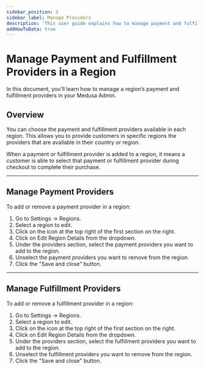 ```yaml
---
sidebar_position: 3
sidebar_label: Manage Providers
description: 'This user guide explains how to manage payment and fulfillment providers in a region on the Medusa admin.'
addHowToData: true
---
```



# Manage Payment and Fulfillment Providers in a Region

In this document, you’ll learn how to manage a region’s payment and fulfillment providers in your Medusa Admin.

## Overview

You can choose the payment and fulfillment providers available in each region. This allows you to provide customers in specific regions the providers that are available in their country or region.

When a payment or fulfillment provider is added to a region, it means a customer is able to select that payment or fulfillment provider during checkout to complete their purchase.

---

## Manage Payment Providers

To add or remove a payment provider in a region:

1. Go to Settings → Regions.
2. Select a region to edit.
3. Click on the <UiIcon lightIcon="https://res.cloudinary.com/dza7lstvk/image/upload/v1667999308/Medusa%20Docs/UI%20Icons/1ordBC6_ssysel.png" darkIcon="https://res.cloudinary.com/dza7lstvk/image/upload/v1667999326/Medusa%20Docs/UI%20Icons/dSwWYBH_stzgoi.png" alt="three dots" /> icon at the top right of the first section on the right.
4. Click on Edit Region Details from the dropdown.
5. Under the providers section, select the payment providers you want to add to the region.
6. Unselect the payment providers you want to remove from the region.
7. Click the "Save and close" button.

---

## Manage Fulfillment Providers

To add or remove a fulfillment provider in a region:

1. Go to Settings → Regions.
2. Select a region to edit.
3. Click on the <UiIcon lightIcon="https://res.cloudinary.com/dza7lstvk/image/upload/v1667999308/Medusa%20Docs/UI%20Icons/1ordBC6_ssysel.png" darkIcon="https://res.cloudinary.com/dza7lstvk/image/upload/v1667999326/Medusa%20Docs/UI%20Icons/dSwWYBH_stzgoi.png" alt="three dots" /> icon at the top right of the first section on the right.
4. Click on Edit Region Details from the dropdown.
5. Under the providers section, select the fulfillment providers you want to add to the region.
6. Unselect the fulfillment providers you want to remove from the region.
7. Click the "Save and close" button.
